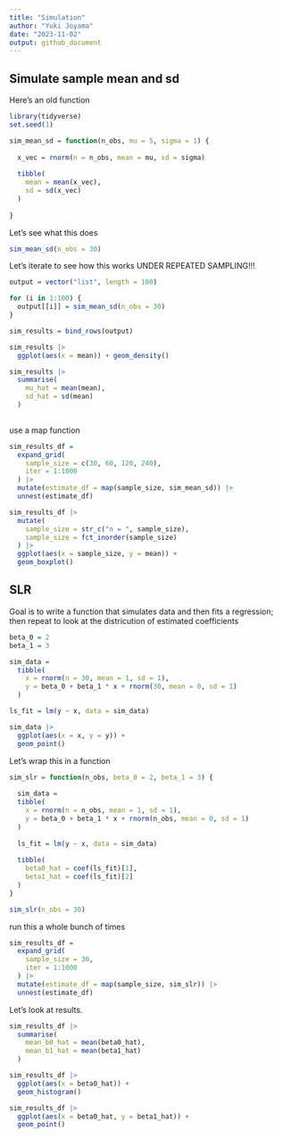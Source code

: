 ```yaml
---
title: "Simulation"
author: "Yuki Joyama"
date: "2023-11-02"
output: github_document
---
```


## Simulate sample mean and sd

Here's an old function

```r
library(tidyverse)
set.seed(1)

sim_mean_sd = function(n_obs, mu = 5, sigma = 1) {
  
  x_vec = rnorm(n = n_obs, mean = mu, sd = sigma)
  
  tibble(
    mean = mean(x_vec),
    sd = sd(x_vec)
  )
  
}
```

Let's see what this does

```r
sim_mean_sd(n_obs = 30)
```

Let's iterate to see how this works UNDER REPEATED SAMPLING!!!

```r
output = vector("list", length = 100)

for (i in 1:100) {
  output[[i]] = sim_mean_sd(n_obs = 30)
}

sim_results = bind_rows(output)

sim_results |> 
  ggplot(aes(x = mean)) + geom_density()

sim_results |>
  summarise(
    mu_hat = mean(mean),
    sd_hat = sd(mean)
  )
  
```

use a map function

```r
sim_results_df = 
  expand_grid(
    sample_size = c(30, 60, 120, 240),
    iter = 1:1000
  ) |> 
  mutate(estimate_df = map(sample_size, sim_mean_sd)) |> 
  unnest(estimate_df)

sim_results_df |> 
  mutate(
    sample_size = str_c("n = ", sample_size),
    sample_size = fct_inorder(sample_size)
  ) |> 
  ggplot(aes(x = sample_size, y = mean)) +
  geom_boxplot()
```


## SLR

Goal is to write a function that simulates data and then fits a regression; then repeat to look at the districution of estimated coefficients

```r
beta_0 = 2
beta_1 = 3

sim_data = 
  tibble(
    x = rnorm(n = 30, mean = 1, sd = 1),
    y = beta_0 + beta_1 * x + rnorm(30, mean = 0, sd = 1)
  )

ls_fit = lm(y ~ x, data = sim_data)

sim_data |> 
  ggplot(aes(x = x, y = y)) +
  geom_point()
```

Let's wrap this in a function

```r
sim_slr = function(n_obs, beta_0 = 2, beta_1 = 3) {
  
  sim_data = 
  tibble(
    x = rnorm(n = n_obs, mean = 1, sd = 1),
    y = beta_0 + beta_1 * x + rnorm(n_obs, mean = 0, sd = 1)
  )
  
  ls_fit = lm(y ~ x, data = sim_data)
  
  tibble(
    beta0_hat = coef(ls_fit)[1],
    beta1_hat = coef(ls_fit)[2]
  )
}

sim_slr(n_obs = 30)
```

run this a whole bunch of times

```r
sim_results_df = 
  expand_grid(
    sample_size = 30, 
    iter = 1:1000
  ) |> 
  mutate(estimate_df = map(sample_size, sim_slr)) |> 
  unnest(estimate_df)
```

Let's look at results.

```r
sim_results_df |> 
  summarise(
    mean_b0_hat = mean(beta0_hat),
    mean_b1_hat = mean(beta1_hat)
  )

sim_results_df |> 
  ggplot(aes(x = beta0_hat)) +
  geom_histogram()

sim_results_df |> 
  ggplot(aes(x = beta0_hat, y = beta1_hat)) +
  geom_point()
```





